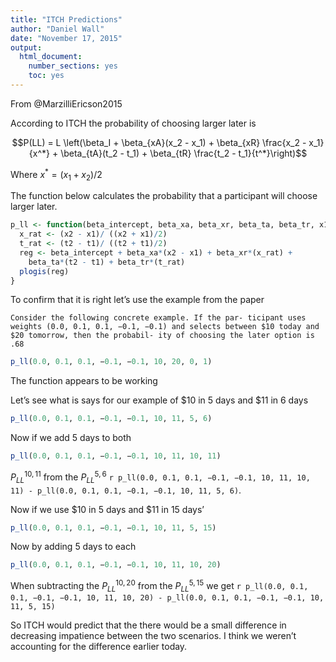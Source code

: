 ```yaml
---
title: "ITCH Predictions"
author: "Daniel Wall"
date: "November 17, 2015"
output: 
  html_document: 
    number_sections: yes
    toc: yes
---
```


From @MarzilliEricson2015

According to ITCH the probability of choosing larger later is


$$P(LL) = L \left(\beta_I + \beta_{xA}(x_2 - x_1) + \beta_{xR} \frac{x_2 - x_1}{x^*} + \beta_{tA}(t_2 - t_1) + \beta_{tR} \frac{t_2 - t_1}{t^*}\right)$$


Where $x^* = (x_1 + x_2)/2$


The function below calculates the probability that a participant will choose larger later.  
```r
p_ll <- function(beta_intercept, beta_xa, beta_xr, beta_ta, beta_tr, x1, x2, t1, t2) {
  x_rat <- (x2 - x1)/ ((x2 + x1)/2)
  t_rat <- (t2 - t1)/ ((t2 + t1)/2)
  reg <- beta_intercept + beta_xa*(x2 - x1) + beta_xr*(x_rat) + 
    beta_ta*(t2 - t1) + beta_tr*(t_rat)
  plogis(reg)
} 
```


To confirm that it is right let's use the example from the paper

```
Consider the following concrete example. If the par- ticipant uses weights (0.0, 0.1, 0.1, −0.1, −0.1) and selects between $10 today and $20 tomorrow, then the probabil- ity of choosing the later option is .68
```

```r
p_ll(0.0, 0.1, 0.1, −0.1, −0.1, 10, 20, 0, 1)
```



The function appears to be working



Let's see what is says for our example of $10 in 5 days and $11 in 6 days




```r
p_ll(0.0, 0.1, 0.1, −0.1, −0.1, 10, 11, 5, 6)

```


Now if we add 5 days to both 


```r

p_ll(0.0, 0.1, 0.1, −0.1, −0.1, 10, 11, 10, 11)

```


$P_{LL}^{10, 11}$   from the $P_{LL}^{5, 6}$ `r p_ll(0.0, 0.1, 0.1, −0.1, −0.1, 10, 11, 10, 11) - p_ll(0.0, 0.1, 0.1, −0.1, −0.1, 10, 11, 5, 6)`.



Now if we use $10 in 5 days and $11 in 15 days'


```r
p_ll(0.0, 0.1, 0.1, −0.1, −0.1, 10, 11, 5, 15)

```

Now by adding 5 days to each

```r
p_ll(0.0, 0.1, 0.1, −0.1, −0.1, 10, 11, 10, 20)

```

When subtracting the $P_{LL}^{10, 20}$   from the $P_{LL}^{5, 15}$ we get `r p_ll(0.0, 0.1, 0.1, −0.1, −0.1, 10, 11, 10, 20) - p_ll(0.0, 0.1, 0.1, −0.1, −0.1, 10, 11, 5, 15)`

So ITCH would predict that the there would be a small  difference in decreasing impatience between the two scenarios. I think we weren't accounting for the difference earlier today. 